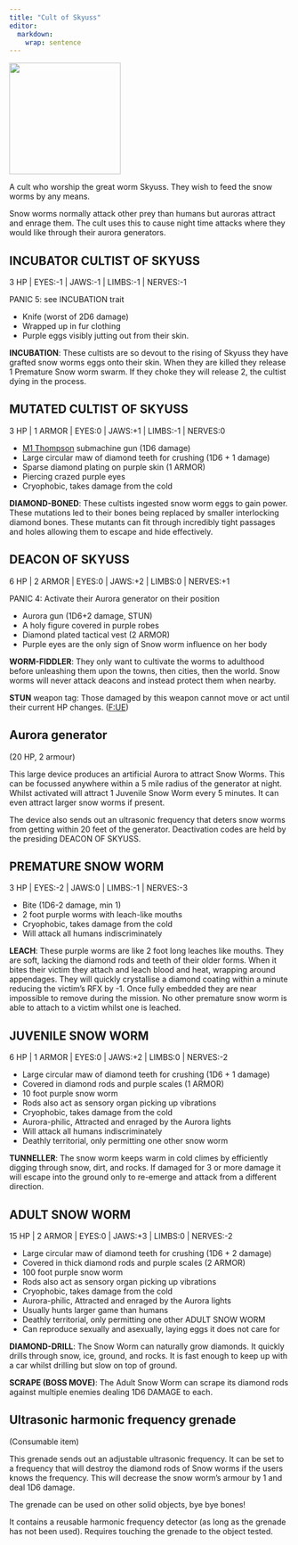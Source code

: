```yaml
---
title: "Cult of Skyuss"
editor: 
  markdown: 
    wrap: sentence
---
```


![](images/snow_worm.png){width=200px fig-align="center"}

A cult who worship the great worm Skyuss.
They wish to feed the snow worms by any means.

Snow worms normally attack other prey than humans but auroras attract and enrage them.
The cult uses this to cause night time attacks where they would like through their aurora generators.


## INCUBATOR CULTIST OF SKYUSS {#skyuss_incubator}

3 HP | EYES:-1 \| JAWS:-1 \| LIMBS:-1 \| NERVES:-1

PANIC 5: see INCUBATION trait

- Knife (worst of 2D6 damage)
- Wrapped up in fur clothing
- Purple eggs visibly jutting out from their skin.

__INCUBATION__: These cultists are so devout to the rising of Skyuss they have grafted snow worms eggs onto their skin. When they are killed they release 1 Premature Snow worm swarm. If they choke they will release 2, the cultist dying in the process.

## MUTATED CULTIST OF SKYUSS {#skyuss_mutated_cultist}

3 HP | 1 ARMOR | EYES:0 \| JAWS:+1 \| LIMBS:-1 \| NERVES:0

- [M1 Thompson](https://en.wikipedia.org/wiki/Thompson_submachine_gun) submachine gun (1D6 damage)
- Large circular maw of diamond teeth for crushing (1D6 + 1 damage)
- Sparse diamond plating on purple skin (1 ARMOR)
- Piercing crazed purple eyes
- Cryophobic, takes damage from the cold

__DIAMOND-BONED__: These cultists ingested snow worm eggs to gain power. These mutations led to their bones being replaced by smaller interlocking diamond bones. These mutants can fit through incredibly tight passages and holes allowing them to escape and hide effectively.

## DEACON OF SKYUSS {#skyuss_deacon}

6 HP | 2 ARMOR | EYES:0 \| JAWS:+2 \| LIMBS:0 \| NERVES:+1

PANIC 4: Activate their Aurora generator on their position

- Aurora gun (1D6+2 damage, STUN)
- A holy figure covered in purple robes
- Diamond plated tactical vest (2 ARMOR)
- Purple eyes are the only sign of Snow worm influence on her body

__WORM-FIDDLER__: They only want to cultivate the worms to adulthood before unleashing them upon the towns, then cities, then the world. 
Snow worms will never attack deacons and instead protect them when nearby.

__STUN__ weapon tag: Those damaged by this weapon cannot move or act until their current HP changes. ([F:UE](https://claymorerpgs.itch.io/fist))

## Aurora generator {#aurora_generator}

(20 HP, 2 armour)

This large device produces an artificial Aurora to attract Snow Worms. This can be focussed anywhere within a 5 mile radius of the generator at night. Whilst activated will attract 1 Juvenile Snow Worm every 5 minutes. It can even attract larger snow worms if present.

The device also sends out an ultrasonic frequency that deters snow worms from getting within 20 feet of the generator. Deactivation codes are held by the presiding DEACON OF SKYUSS.


## PREMATURE SNOW WORM {#premature_worm}

3 HP | EYES:-2 \| JAWS:0 \| LIMBS:-1 \| NERVES:-3

- Bite (1D6-2 damage, min 1)
- 2 foot purple worms with leach-like mouths
- Cryophobic, takes damage from the cold
- Will attack all humans indiscriminately

__LEACH__: These purple worms are like 2 foot long leaches like mouths. 
They are soft, lacking the diamond rods and teeth of their older forms. 
When it bites their victim they attach and leach blood and heat, wrapping around appendages.
They will quickly crystallise a diamond coating within a minute reducing the victim's RFX by -1.
Once fully embedded they are near impossible to remove during the mission.
No other premature snow worm is able to attach to a victim whilst one is leached.


## JUVENILE SNOW WORM {#juvenile_worm}

6 HP | 1 ARMOR | EYES:0 \| JAWS:+2 \| LIMBS:0 \| NERVES:-2

- Large circular maw of diamond teeth for crushing (1D6 + 1 damage)
- Covered in diamond rods and purple scales (1 ARMOR)
- 10 foot purple snow worm
- Rods also act as sensory organ picking up vibrations
- Cryophobic, takes damage from the cold
- Aurora-philic, Attracted and enraged by the Aurora lights
- Will attack all humans indiscriminately
- Deathly territorial, only permitting one other snow worm

__TUNNELLER__: The snow worm keeps warm in cold climes by efficiently digging through snow, dirt, and rocks. If damaged for 3 or more damage it will escape into the ground only to re-emerge and attack from a different direction.


## ADULT SNOW WORM {#adult_worm}

15 HP | 2 ARMOR | EYES:0 \| JAWS:+3 \| LIMBS:0 \| NERVES:-2

- Large circular maw of diamond teeth for crushing (1D6 + 2 damage)
- Covered in thick diamond rods and purple scales (2 ARMOR)
- 100 foot purple snow worm
- Rods also act as sensory organ picking up vibrations
- Cryophobic, takes damage from the cold
- Aurora-philic, Attracted and enraged by the Aurora lights
- Usually hunts larger game than humans
- Deathly territorial, only permitting one other ADULT SNOW WORM
- Can reproduce sexually and asexually, laying eggs it does not care for

__DIAMOND-DRILL__: The Snow Worm can naturally grow diamonds. 
It quickly drills through snow, ice, ground, and rocks.
It is fast enough to keep up with a car whilst drilling but slow on top of ground.

__SCRAPE (BOSS MOVE)__: The Adult Snow Worm can scrape its diamond rods against multiple enemies dealing 1D6 DAMAGE to each.

## Ultrasonic harmonic frequency grenade {#ultrasonic_grenade}

(Consumable item)

This grenade sends out an adjustable ultrasonic frequency.
It can be set to a frequency that will destroy the diamond rods of Snow worms if the users knows the frequency.
This will decrease the snow worm’s armour by 1 and deal 1D6 damage.

The grenade can be used on other solid objects, bye bye bones!

It contains a reusable harmonic frequency detector (as long as the grenade has not been used). Requires touching the grenade to the object tested.